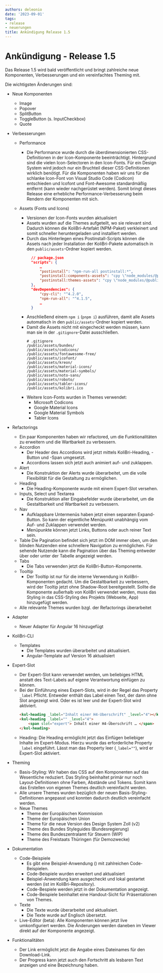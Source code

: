 ```yaml
---
authors: deleonio
date: '2023-09-01'
tags:
- release
- neuerungen
title: Ankündigung Release 1.5
---
```



# Ankündigung - Release 1.5

Das Release 1.5 wird bald veröffentlicht und bringt zahlreiche neue Komponenten, Verbesserungen und ein vereinfachtes Theming mit.

Die wichtigsten Änderungen sind:

- Neue Komponenten
  - Image
  - Popover
  - SplitButton
  - ToggleButton (s. InputCheckbox)
  - Quote
- Verbesserungen

  - Performance
    - Die Performance wurde durch die überdimensionierten CSS-Definitionen in der Icon-Komponente beeinträchtigt. Hintergrund sind die vielen Icon-Selectoren in den Icon-Fonts. Für ein Design System wird jedoch nur ein Bruchteil dieser CSS-Definitionen wirklich benötigt. Für die Komponenten haben wir uns für die schlanke Icon-Font von Visual Studio Code (Codicon) entschieden und Icofont und Font-Awesome standardmäßig entfernt (kann wieder nachgerüstet werden). Somit bringt dieses Release eine erhebliche Performance-Verbesserung beim Rendern der Komponenten mit sich.
  - Assets (Fonts und Icons)

    - Versionen der Icon-Fonts wurden aktualisiert
    - Assets wurden auf die Themes aufgeteilt, wo sie relevant sind. Dadurch können die KoliBri-Artefakt (NPM-Paket) verkleinert und somit schneller heruntergeladen und installiert werden.
    - Durch das Hinterlegen eines Postinstall-Scripts können die Assets nach jeder Installation der KoliBri-Pakete automatisch in den `public/assets`-Ordner kopiert werden.
      ```json
      	// package.json
      	"scripts": {
      		…
      		"postinstall": "npm-run-all postinstall:*",
      		"postinstall:components-assets": "cpy \"node_modules/@public-ui/components/assets/**/*\" public/assets --dot",
      		"postinstall:themes-assets": "cpy \"node_modules/@public-ui/themes/assets/**/*\" public/assets --dot",
      	},
      	"devDependencies": {
      		"cpy-cli": "^4.2.0",
      		"npm-run-all": "^4.1.5",
      		…
      	}
      ```
    - Anschließend einem `npm i` (`pnpm i`) ausführen, damit alle Assets automatisch in den `public/assets`-Ordner kopiert werden.
    - Damit die Assets nicht mit eingecheckt werden müssen, kann man sie in der `.gitignore`-Datei ausschließen.
      ```gitignore
      # .gitignore
      /public/assets/bundes/
      /public/assets/codicons/
      /public/assets/fontawesome-free/
      /public/assets/icofont/
      /public/assets/kreon/
      /public/assets/material-icons/
      /public/assets/material-symbols/
      /public/assets/noto-sans/
      /public/assets/roboto/
      /public/assets/tabler-icons/
      /public/assets/kolibri.ico
      ```
    - Weitere Icon-Fonts wurden in Themes verwendet:
      - Microsoft Codicons
      - Google Material Icons
      - Google Material Symbols
      - Tabler Icons

- Refactorings

  - Ein paar Komponenten haben wir refactored, um die Funktionalitäten zu erweitern und die Wartbarkeit zu verbessern.
  - Accordion
    - Der Header des Accordions wird jetzt mittels KoliBri-Heading, -Button und -Span umgesetzt.
    - Accordions lassen sich jetzt auch animiert auf- und zuklappen.
  - Alert
    - Die Konstruktion der Alerts wurde überarbeitet, um die volle Flexibilität für die Gestaltung zu ermöglichen.
  - Heading
    - Die Heading-Komponente wurde mit einem Expert-Slot versehen.
  - Inputs, Select und Textarea
    - Die Konstruktion aller Eingabefelder wurde überarbeitet, um die Gestaltbarkeit und Wartbarkeit zu verbessern.
  - Nav
    - Aufklappbare Untermenüs haben jetzt einen separaten Expand-Button. So kann der eigentliche Menüpunkt unabhängig vom Auf- und Zuklappen verwendet werden.
    - Menüpunkte können jetzt Links, Buttons oder auch reiner Text sein.
  - Table
    Die Pagination befindet sich jetzt im DOM immer oben, um den blinden Nutzenden eine schnellere Navigation zu ermöglichen. Für sehende Nutzende kann die Pagination über das Theming entweder über oder unter der Tabelle angezeigt werden.
  - Tabs
    - Die Tabs verwenden jetzt die KoliBri-Button-Komponente.
  - Tooltip
    - Der Tooltip ist nur für die interne Verwendung in KoliBri-Komponenten gedacht. Um die Gestaltbarkeit zu verbessern, wird der Tooltip jetzt ohne Shadow-Root bereitgestellt. Sollte die Komponente außerhalb von KoliBri verwendet werden, muss das Styling in das CSS-Styling des Projekts (Webseite, App) hinzugefügt werden.
  - Alle relevante Themes wurden bzgl. der Refactorings überarbeitet

- Adapter
  - Neuer Adapter für Angular 16 hinzugefügt
- KoliBri-CLI
  - Templates
    - Die Templates wurden überarbeitet und aktualisiert.
    - Angular-Template auf Version 16 aktualisiert
- Expert-Slot
  - Der Expert-Slot kann verwendet werden, um beliebiges HTML anstatt des Text-Labels auf eigene Verantwortung einfügen zu können.
  - Bei der Einführung eines Expert-Slots, wird in der Regel das Property `_label` Pflicht. Entweder enthält das Label einen Text, der dann ohne Slot angezeigt wird. Oder es ist leer und der Expert-Slot wird aktiviert.
    ```html
    <kol-heading _label="Inhalt einer H4-Überschrift" _level="4"></kol-heading>
    <kol-heading _label="" _level="4">
    	<span slot="expert"> Inhalt einer H4-Überschrift … </span>
    </kol-heading>
    ```
  - Heading: Die Heading ermöglicht jetzt das Einfügen beliebiger Inhalte im Expert-Modus. Hierzu wurde das erforderliche Property `_label` eingeführt. Lässt man das Property leer (`_label=""`), wird er Expert-Slot aktiviert.
- Theming
  - Basis-Styling: Wir haben das CSS auf den Komponenten auf das Wesentliche reduziert. Das Styling beinhaltet primär nur noch Layout-Definitionen ohne Farben, Abstände und Tokens. Somit kann das Erstellen von eigenen Themes deutlich vereinfacht werden.
  - Alle unsere Themes wurden bezüglich der neuen Basis-Styling-Definitionen angepasst und konnten dadurch deutlich vereinfacht werden.
  - Neue Themes
    - Theme der Europäischen Kommission
    - Theme der Europäischen Union
    - Theme für die neue Version des Design System Zoll (v2)
    - Theme des Bundes Styleguides (Bundesregierung)
    - Theme des Bundeszentralamt für Steuern (WIP)
    - Theme des Freistaats Thüringen (für Demozwecke)
- Dokumentation
  - Code-Beispiele
    - Es gibt eine Beispiel-Anwendung (<KolLink _href="/sample-react/#/handout" _label="Sample-App" _target="samples" />) mit zahlreichen Code-Beispielen.
    - Code-Beispiele wurden erweitert und aktualisiert
    - Beispiel-Anwendung kann ausgecheckt und lokal gestartet werden (ist im KoliBri-Repository).
    - Code-Bespiele werden jetzt in der Dokumentation angezeigt.
    - Code-Beispiele beinhaltet eine Handout-Sicht für Präsentationen von Themes.
  - Texte
    - Die Texte wurde überarbeitet und aktualisiert.
    - Die Texte wurde auf Englisch übersetzt.
  - Live-Editor (beta): Alle Komponenten können jetzt live umkonfiguriert werden. Die Änderungen werden daneben im Viewer direkt auf der Komponente angezeigt.
- Funktionalitäten
  - Der Link ermöglicht jetzt die Angabe eines Dateinames für den Download-Link.
  - Der Progress kann jetzt auch den Fortschritt als lesbaren Text anzeigen und eine Bezeichnung haben.
